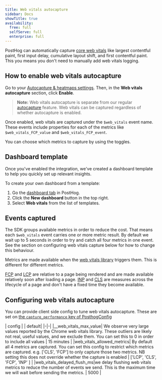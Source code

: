 ```yaml
---
title: Web vitals autocapture
sidebar: Docs
showTitle: true
availability:
  free: full
  selfServe: full
  enterprise: full
---
```



PostHog can automatically capture [core web vitals](https://web.dev/explore/learn-core-web-vitals) like largest contentful paint, first input delay, cumulative layout shift, and first contentful paint. This you means you don't need to manually add web vitals logging.

## How to enable web vitals autocapture

Go to your [Autocapture & heatmaps settings](https://us.posthog.com/settings/project-autocapture#web-vitals-autocapture). Then, in the **Web vitals autocapture** section, click **Enable**.

> **Note:** Web vitals autocapture is separate from our regular [autocapture](/docs/product-analytics/autocapture) feature. Web vitals can be captured regardless of whether autocapture is enabled.

<ProductScreenshot
  imageLight="https://res.cloudinary.com/dmukukwp6/image/upload/v1726058265/posthog.com/contents/Screenshot_2024-09-11_at_1.36.27_PM.png"
  imageDark="https://res.cloudinary.com/dmukukwp6/image/upload/v1726058265/posthog.com/contents/Screenshot_2024-09-11_at_1.36.34_PM.png"
  alt="How to enable web vitals autocapture" 
  classes="rounded"
/>

Once enabled, web vitals are captured under the `$web_vitals` event name. These events include properties for each of the metrics like `$web_vitals_FCP_value` and `$web_vitals_FCP_event`. 

You can choose which metrics to capture by using the toggles.

## Dashboard template

Once you've enabled the integration, we've created a dashboard template to help you quickly set up relevant insights. 

To create your own dashboard from a template:

1. Go the [dashboard tab](https://us.posthog.com/dashboard) in PostHog.
2. Click the **New dashboard** button in the top right.
3. Select **Web vitals** from the list of templates.

<ProductVideo
    videoLight="https://res.cloudinary.com/dmukukwp6/video/upload/v1725633857/posthog.com/contents/dashbaord-template.mp4" 
    videoDark="https://res.cloudinary.com/dmukukwp6/video/upload/v1725633861/posthog.com/contents/dark.mp4"
    alt="Popover icon" 
    classes="rounded"
/>

## Events captured

The SDK groups available metrics in order to reduce the cost. That means each `$web_vitals` event carries one or more metric result. By default we wait up to 5 seconds in order to try and catch all four metrics in one event. See the section on configuring web vitals capture below for how to change this behaviour.

Metrics are made available when the [web vitals library](https://github.com/GoogleChrome/web-vitals) triggers them. This is different for different metrics.

[FCP](https://web.dev/articles/fcp) and [LCP](https://web.dev/articles/lcp) are relative to a page being rendered and are made available relatively soon after loading a page. [INP](https://web.dev/articles/inp) and [CLS](https://web.dev/articles/cls) are measures across the lifecycle of a page and don't have a fixed time they become available.


## Configuring web vitals autocapture

You can provide client side config to tune web vitals autocapture. These are set on [the `capture_performance` key of PosthogConfig](https://github.com/PostHog/posthog-js/blob/38744a512abef2f4eb7327e7a3c23d184c3993ca/src/types.ts#L209)

| config | | default|
|-|-|
|__web_vitals_max_value| We observe very large values reported by the Chrome web vitals library. These outliers are likely not real, useful values, and we exclude them. You can set this to 0 in order to include all values | 15 minutes |
|web_vitals_allowed_metrics| By default all 4 metrics are captured. You can set this config to restrict which metrics are captured. e.g. ['CLS', 'FCP'] to only capture those two metrics. NB setting this does not override whether the capture is enabled | ['LCP', 'CLS', 'FCP', 'INP' ] |
|web_vitals_delayed_flush_ms|we delay flushing web vitals metrics to reduce the number of events we send. This is the maximum time we will wait before sending the metrics. | 5000 |



